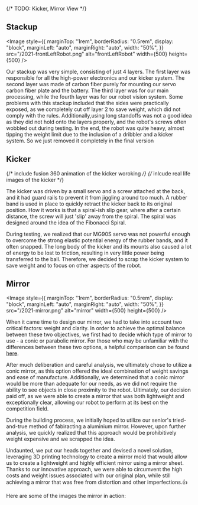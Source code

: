 {/* TODO: Kicker, Mirror View */}

## Stackup

<Image
  style={{
    marginTop: "1rem",
    borderRadius: "0.5rem",
    display: "block",
    marginLeft: "auto",
    marginRight: "auto",
    width: "50%",
  }}
  src="/2021-frontLeftRobot.png"
  alt="frontLeftRobot"
  width={500}
  height={500}
/>

Our stackup was very simple, consisting of just 4 layers. The first layer was responsible for all the high-power electronics and our kicker system. The second layer was made of carbon fiber purely for mounting our servo carbon fiber plate and the battery. The third layer was for our main processing, while the fourth layer was for our robot vision system. Some problems with this stackup included that the sides were practically exposed, as we completely cut off layer 2 to save weight, which did not comply with the rules. Additionally,using long standoffs was not a good idea as they did not hold onto the layers properly, and the robot's screws often wobbled out during testing. In the end, the robot was quite heavy, almost tipping the weight limit due to the inclusion of a dribbler and a kicker system. So we just removed it completely in the final version

## Kicker

{/* include fusion 360 animation of the kicker woroking */}
{/* inlcude real life images of the kicker */}

The kicker was driven by a small servo and a screw attached at the back, and it had guard rails to prevent it from jiggling around too much. A rubber band is used in place to quickly retract the kicker back to its original position. How it works is that a spiral-ish slip gear, where after a certain distance, the screw will just 'slip' away from the spiral. The spiral was designed around the idea of the Fibonacci Spiral.

During testing, we realized that our MG90S servo was not powerful enough to overcome the strong elastic potential energy of the rubber bands, and it often snapped. The long body of the kicker and its mounts also caused a lot of energy to be lost to friction, resulting in very little power being transferred to the ball. Therefore, we decided to scrap the kicker system to save weight and to focus on other aspects of the robot.

## Mirror

<Image
  style={{
    marginTop: "1rem",
    borderRadius: "0.5rem",
    display: "block",
    marginLeft: "auto",
    marginRight: "auto",
    width: "50%",
  }}
  src="/2021-mirror.png"
  alt="mirror"
  width={500}
  height={500}
/>

When it came time to design our mirror, we had to take into account two critical factors: weight and clarity. In order to achieve the optimal balance between these two objectives, we first had to decide which type of mirror to use - a conic or parabolic mirror. For those who may be unfamiliar with the differences between these two options, a helpful comparison can be found [here](https://bozo.infocommsociety.com/open/mech/mirror/).

After much deliberation and careful analysis, we ultimately chose to utilize a conic mirror, as this option offered the ideal combination of weight savings and ease of manufacture. Additionally, we determined that a conic mirror would be more than adequate for our needs, as we did not require the ability to see objects in close proximity to the robot. Ultimately, our decision paid off, as we were able to create a mirror that was both lightweight and exceptionally clear, allowing our robot to perform at its best on the competition field.

During the building process, we initially hoped to utilize our senior's tried-and-true method of fabiracting a aluminium mirror. However, upon further analysis, we quickly realized that this approach would be prohibitively weight expensive and we scrapped the idea.

Undaunted, we put our heads together and devised a novel solution, leveraging 3D printing technology to create a mirror mold that would allow us to create a lightweight and highly efficient mirror using a mirror sheet. Thanks to our innovative approach, we were able to circumvent the high costs and weight issues associated with our original plan, while still achieving a mirror that was free from distortion and other imperfections.👍

Here are some of the images the mirror in action:
